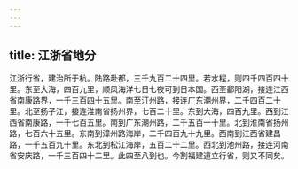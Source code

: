 ```yaml
---
---
---
```

title: 江浙省地分
---




江浙行省，建治所于杭。陆路赴都，三千九百二十四里。若水程，则四千四百四十里。东至大海，四百九里，顺风海洋七日七夜可到日本国。西至鄱阳湖，接连江西省南康路界，一千三百四十五里。南至汀州路，接连广东潮州界，二千四百二十里。北至扬子江，接连淮南省扬州界，七百二十里。东到大海，四百九里。西到江西省南康路，一千七百五里。南到广东潮州路，二千五百一十里。北到淮南省扬州路，七百六十五里。东南到漳州路海岸，二千四百九十九里。西南到江西省建昌路，一千五百九十里。东北到松江海岸，五百二十二里。西北到池州路，接连河南省安庆路，一千三百四十二里。此四至八到也。今割福建道立行省，则又不同矣。